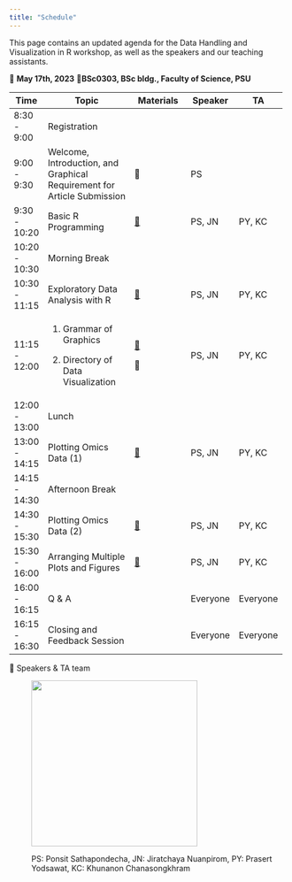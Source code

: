 ```yaml
---
title: "Schedule"
---
```


This page contains an updated agenda for the Data Handling and Visualization in R workshop, as well as the speakers and our teaching assistants.

📅 **May 17th, 2023** 📍**BSc0303, BSc bldg., Faculty of Science, PSU**

+---------------+-------------------------------------------------------------------------+-------------------------------------------------+-------------+-------------+
| Time          | Topic                                                                   | Materials                                       | Speaker     | TA          |
+===============+=========================================================================+=================================================+=============+=============+
| 8:30 - 9:00   | Registration                                                            |                                                 |             |             |
+---------------+-------------------------------------------------------------------------+-------------------------------------------------+-------------+-------------+
| 9:00 - 9:30   | Welcome, Introduction, and Graphical Requirement for Article Submission | 📖                                              | PS          |             |
+---------------+-------------------------------------------------------------------------+-------------------------------------------------+-------------+-------------+
| 9:30 - 10:20  | Basic R Programming                                                     | [📖](lectures/02_basic_R.qmd)                   | PS, JN      | PY, KC      |
+---------------+-------------------------------------------------------------------------+-------------------------------------------------+-------------+-------------+
| 10:20 - 10:30 | Morning Break                                                           |                                                 |             |             |
+---------------+-------------------------------------------------------------------------+-------------------------------------------------+-------------+-------------+
| 10:30 - 11:15 | Exploratory Data Analysis with R                                        | [📖](lectures/03_exploratory_data_analysis.qmd) | PS, JN      | PY, KC      |
+---------------+-------------------------------------------------------------------------+-------------------------------------------------+-------------+-------------+
| 11:15 - 12:00 | 1.  Grammar of Graphics                                                 | [📖](lectures/04_grammar_of_graphics.qmd)       | PS, JN      | PY, KC      |
|               |                                                                         |                                                 |             |             |
|               | 2.  Directory of Data Visualization                                     | 📖                                              |             |             |
+---------------+-------------------------------------------------------------------------+-------------------------------------------------+-------------+-------------+
| 12:00 - 13:00 | Lunch                                                                   |                                                 |             |             |
+---------------+-------------------------------------------------------------------------+-------------------------------------------------+-------------+-------------+
| 13:00 - 14:15 | Plotting Omics Data (1)                                                 | [📖](lectures/05_plotting_omics_data.qmd)       | PS, JN      | PY, KC      |
+---------------+-------------------------------------------------------------------------+-------------------------------------------------+-------------+-------------+
| 14:15 - 14:30 | Afternoon Break                                                         |                                                 |             |             |
+---------------+-------------------------------------------------------------------------+-------------------------------------------------+-------------+-------------+
| 14:30 - 15:30 | Plotting Omics Data (2)                                                 | [📖](lectures/05_plotting_omics_data.qmd)       | PS, JN      | PY, KC      |
+---------------+-------------------------------------------------------------------------+-------------------------------------------------+-------------+-------------+
| 15:30 - 16:00 | Arranging Multiple Plots and Figures                                    | [📖](lectures/06_arranging_plots.qmd)           | PS, JN      | PY, KC      |
+---------------+-------------------------------------------------------------------------+-------------------------------------------------+-------------+-------------+
| 16:00 - 16:15 | Q & A                                                                   |                                                 | Everyone    | Everyone    |
+---------------+-------------------------------------------------------------------------+-------------------------------------------------+-------------+-------------+
| 16:15 - 16:30 | Closing and Feedback Session                                            |                                                 | Everyone    | Everyone    |
+---------------+-------------------------------------------------------------------------+-------------------------------------------------+-------------+-------------+

📢 Speakers & TA team

:   

:   ![](img/team.png){width="300"}

:   PS: Ponsit Sathapondecha, JN: Jiratchaya Nuanpirom, PY: Prasert Yodsawat, KC: Khunanon Chanasongkhram
